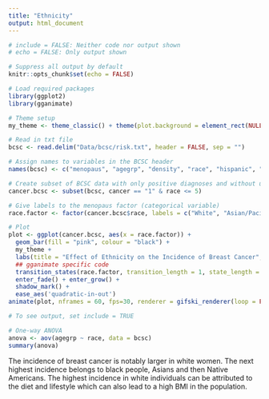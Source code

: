 ```yaml
---
title: "Ethnicity"
output: html_document
---
```


```r
# include = FALSE: Neither code nor output shown
# echo = FALSE: Only output shown

# Suppress all output by default
knitr::opts_chunk$set(echo = FALSE)

# Load required packages
library(ggplot2)
library(gganimate)

# Theme setup
my_theme <- theme_classic() + theme(plot.background = element_rect(NULL), panel.grid = element_line(NULL))
```

```r
# Read in txt file
bcsc <- read.delim("Data/bcsc/risk.txt", header = FALSE, sep = "")

# Assign names to variables in the BCSC header
names(bcsc) <- c("menopaus", "agegrp", "density", "race", "hispanic", "bmi", "agefirst", "nrelbc", "brstproc", "lastmamm", "surgmeno", "hrt", "invasive", "cancer", "training", "count")
```

```r
# Create subset of BCSC data with only positive diagnoses and without unknown race data ("9" in the dataset)
cancer.bcsc <- subset(bcsc, cancer == "1" & race <= 5)

# Give labels to the menopaus factor (categorical variable)
race.factor <- factor(cancer.bcsc$race, labels = c("White", "Asian/Pacific Islander", "Black", "Native American", "Other/Mixed"))

# Plot
plot <- ggplot(cancer.bcsc, aes(x = race.factor)) + 
  geom_bar(fill = "pink", colour = "black") + 
  my_theme +
  labs(title = "Effect of Ethnicity on the Incidence of Breast Cancer", x = "Ethnicity", y = "Frequency of Breast Cancer") +
  ## gganimate specific code
  transition_states(race.factor, transition_length = 1, state_length = 1, wrap = FALSE) + 
  enter_fade() + enter_grow() +
  shadow_mark() +
  ease_aes('quadratic-in-out')
animate(plot, nframes = 60, fps=30, renderer = gifski_renderer(loop = FALSE))
```

```r
# To see output, set include = TRUE

# One-way ANOVA
anova <- aov(agegrp ~ race, data = bcsc)
summary(anova)
```

The incidence of breast cancer is notably larger in white women. The next highest incidence belongs to black people, Asians and then Native Americans. The highest incidence in white individuals can be attributed to the diet and lifestyle which can also lead to a high BMI in the population.